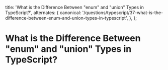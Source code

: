 
  title: 'What is the Difference Between "enum" and "union" Types in TypeScript?',
  alternates: {
    canonical:
      '/questions/typescript/37-what-is-the-difference-between-enum-and-union-types-in-typescript',
  },
};

# What is the Difference Between "enum" and "union" Types in TypeScript?

<GithubEdit link='/questions/typescript/37-what-is-the-difference-between-enum-and-union-types-in-typescript/page.mdx' />

